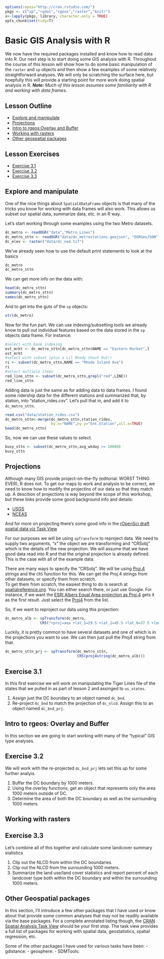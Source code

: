 ```r
options(repos="http://cran.rstudio.com/")
pkgs <- c("sp","rgdal","rgeos","raster","knitr")
x<-lapply(pkgs, library, character.only = TRUE)
opts_chunk$set(tidy=T)
```

# Basic GIS Analysis with R
We now have the required packages installed and know how to read data into R. Our next step is to start doing some GIS analysis with R. Throughout the course of this lesson will show how to do some basic manipulation of the `raster` and `sp` objects and then show a few examples of some relatively straightforward analyses.  We will only be scratching the surface here, but hoepfully this will provide a starting point for more work doing spatial analysis in R.  ***Note:*** *Much of this lesson assumes some familiarity with R and working with data frames.*

## Lesson Outline
- [Explore and manipulate](#explore-and-manipulate)
- [Projections](#projections)
- [Intro to rgeos:Overlay and Buffer](#intro-to-rgeos-overlay-and-buffer)
- [Working with rasters](#working-with-rasters)
- [Other geospatial packages](#other-geospatial-packages)

## Lesson Exercises
- [Exercise 3.1](#exercise-31)
- [Exercise 3.2](#exercise-32)
- [Exercise 3.3](#exercise-33)

## Explore and manipulate
One of the nice things about `SpatialXDataFrame` objects is that many of the tricks you know for working with data frames will also work.  This allows us subset our spatial data, summarize data, etc. in an R way.

Let's start working through some examples using the two Metro datasets.

```r
dc_metro <- readOGR("data","Metro_Lines")
dc_metro_sttn <- readOGR("data/dc_metrostations.geojson", "OGRGeoJSON")
dc_elev <- raster("data/dc_ned.tif")
```

We've already seen how to use the default print statements to look at the basics

```r
dc_metro
dc_metro_sttn
```

We can get more info on the data with:

```r
head(dc_metro_sttn)
summary(dc_metro_sttn)
names(dc_metro_sttn)
```

And to get into the guts of the `sp` objects:

```r
str(dc_metro)
```

Now for the fun part.  We can use indexing/subsetting tools we already know to pull out individual features based on the data stored in the `sp` objects data frame.  For instance:

```r
#select with base indexing
est_mrkt <- dc_metro_sttn[dc_metro_sttn$NAME == "Eastern Market",]
est_mrkt
#select with subset (plus a Lil Rhody Shout Out!)
ri <- subset(dc_metro_sttn,NAME == "Rhode Island Ave")
ri
#select multiple items
red_line_sttn <- subset(dc_metro_sttn,grepl("red",LINE))
red_line_sttn
```

Adding data is just the same as for adding data to data frames.  I found some ridership data for the different stations and summarized that, by station, into "station_rides.csv".  Let's pull that in, and add it to `dc_metro_sttn`.  

```r
read.csv("data/station_rides.csv")
dc_metro_sttn<-merge(dc_metro_sttn,station_rides,
                     by.x="NAME",by.y="Ent.Station",all.x=TRUE)
head(dc_metro_sttn)
```

So, now we can use these values to select.

```r
busy_sttn <- subset(dc_metro_sttn,avg_wkday >= 10000)
busy_sttn
```

## Projections
Although many GIS provide project-on-the-fly (editorial: WORST THING EVER), R does not.  To get our maps to work and analysis to be correct, we need to know how to modify the projectins of our data so that they match up.  A descition of projections is way beyond the scope of this workshop, but these links provide some good background info and details:

- [USGS](http://egsc.usgs.gov/isb//pubs/MapProjections/projections.html)
- [NCEAS](https://www.nceas.ucsb.edu/~frazier/RSpatialGuides/OverviewCoordinateReferenceSystems.pdf)

And for more on projecting there's some good info in the [rOpenSci draft spatial data viz Task View](https://github.com/ropensci/maptools#projecting-data)

For our purposes we will be using `spTransform` to reproject data.  We need to supply two arguments, "x" the object we are transforming and "CRSobj" which is the details of the new projection.  We will assume that we have good data read into R and that the original projection is already defined.  This is the case with all of the example data.

There are many ways to specify the "CRSobj".  We will be using [Proj.4](https://trac.osgeo.org/proj/) strings and the `CRS` function for this.  We can get the Proj.4 strings from other datasets, or specify them from scratch.  
To get them from scratch, the easiest thing to do is search at [spatialreference.org](http://spatialreference.org/).  You can either search there, or just use Google.  For instance, if we want the [ESRI Albers Equal Area projection as Proj.4](www.google.com/search?q=ESRI Albers Equal Area projection as Proj.4) gets it as the first result.  Just select the [Proj4](http://spatialreference.org/ref/esri/usa-contiguous-albers-equal-area-conic/proj4/) from the list.

So, if we want to reproject our data using this projection:

```r
dc_metro_alb <- spTransform(dc_metro,
                CRS("+proj=aea +lat_1=29.5 +lat_2=45.5 +lat_0=37.5 +lon_0=-96 +x_0=0 +y_0=0 +ellps=GRS80 +datum=NAD83 +units=m +no_defs"))
```

Luckily, it is pretty common to have several datasets and one of which is in the projections you want to use.  We can then just pull the Proj4 string from that.

```r
dc_metro_sttn_prj <- spTransform(dc_metro_sttn,
                                 CRS(proj4string(dc_metro_alb))) 
```

## Exercise 3.1
In this first exercise we will work on manipulating the Tiger Lines file of the states that we pulled in as part of lesson 2 and assinged to `us_states`.

1. Assign just the DC boundary to an object named `dc_bnd`.
2. Re-project `dc_bnd` to match the projection of `dc_nlcd`.  Assign this to an object named `dc_bnd_prj`.
 
## Intro to rgeos: Overlay and Buffer
In this section we are going to start working with many of the "typical" GIS type analyses. 

## Exercise 3.2
We will work with the re-projected `dc_bnd_prj` lets set this up for some further analyis.

1. Buffer the DC boundary by 1000 meters.
2. Using the overlay functions, get an object that represents only the area 1000 meters outside of DC.
3. Determine the area of both the DC boundary as well as the surrounding 1000 meters.

## Working with rasters

## Exercise 3.3
Let's combine all of this together and calculate some landcover summary statistics

1. Clip out the NLCD from within the DC boundaries.
2. Clip out the NLCD from the surrounding 1000 meters.
3. Summarize the land use/land cover statistics and report percent of each landcover type both within the DC boundary and within the surrounding 1000 meters.

## Other Geospatial packages
In this section, I'll introduce a few other packages that I have used or know about that provide some common analyses that may not be readily available via the base packages.  For a complete annotated listing though, the [CRAN Spatial Analysis Task View](https://cran.r-project.org/web/views/Spatial.html) should be your first stop.  The task view provides a full list of packages for working with spatial data, geostatistics, spatial regression, etc.  

Some of the other packages I have used for various tasks have been:
- gdistance: 
- geosphere:
- SDMTools:

